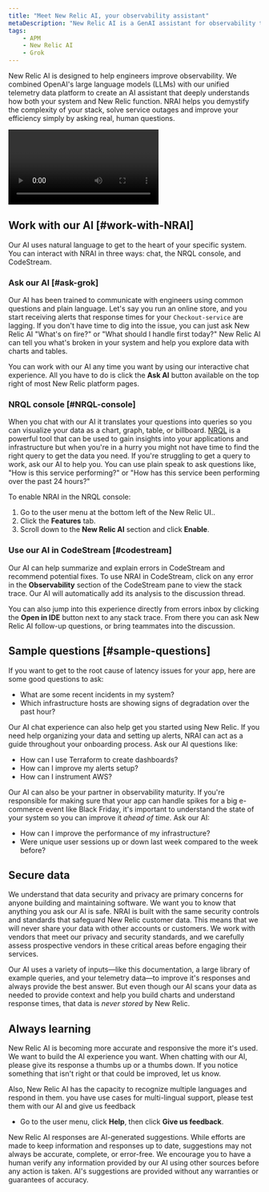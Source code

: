 ```yaml
---
title: "Meet New Relic AI, your observability assistant"
metaDescription: "New Relic AI is a GenAI assistant for observability that will help you understand and improve your system"
tags:
    - APM
    - New Relic AI
    - Grok
---
```


New Relic AI is designed to help engineers improve observability. We combined OpenAI's large language models (LLMs) with our unified telemetry data platform to create an AI assistant that deeply understands how both your system and New Relic function. NRAI helps you demystify the complexity of your stack, solve service outages and improve your efficiency simply by asking real, human questions.

<Video
  type="youtube"
  id="XMSUVmNKVyM"
/>

## Work with our AI [#work-with-NRAI]

Our AI uses natural language to get to the heart of your specific system. You can interact with NRAI in three ways: chat, the NRQL console, and CodeStream. 

### Ask our AI [#ask-grok]

Our AI has been trained to communicate with engineers using common questions and plain language. Let's say you run an online store, and you start receiving alerts that response times for your `Checkout-service` are lagging. If you don't have time to dig into the issue, you can just ask New Relic AI "What's on fire?" or "What should I handle first today?" New Relic AI can tell you what's broken in your system and help you explore data with charts and tables.

You can work with our AI any time you want by using our interactive chat experience. All you have to do is click the **Ask AI** button available on the top right of most New Relic platform pages. 

### NRQL console [#NRQL-console]

When you chat with our AI it translates your questions into queries so you can visualize your data as a chart, graph, table, or billboard. [NRQL](/docs/query-your-data/nrql-new-relic-query-language/get-started/introduction-nrql-new-relics-query-language/) is a powerful tool that can be used to gain insights into your applications and infrastructure but when you're in a hurry you might not have time to find the right query to get the data you need. If you're struggling to get a query to work, ask our AI to help you. You can use plain speak to ask questions like, "How is this service performing?" or "How has this service been performing over the past 24 hours?"

To enable NRAI in the NRQL console: 

1. Go to the user menu at the bottom left of the New Relic UI..
2.  Click the **Features** tab.
3. Scroll down to the **New Relic AI** section and click **Enable**.

### Use our AI in CodeStream [#codestream]

Our AI can help summarize and explain errors in CodeStream and recommend potential fixes. To use NRAI in CodeStream, click on any error in the **Observability** section of the CodeStream pane to view the stack trace. Our AI will automatically add its analysis to the discussion thread.

You can also jump into this experience directly from errors inbox by clicking the **Open in IDE** button next to any stack trace. From there you can ask New Relic AI follow-up questions, or bring teammates into the discussion.

## Sample questions [#sample-questions] 

If you want to get to the root cause of latency issues for your app, here are some good questions to ask:

* What are some recent incidents in my system?
* Which infrastructure hosts are showing signs of degradation over the past hour?

Our AI chat experience can also help get you started using New Relic. If you need help organizing your data and setting up alerts, NRAI can act as a guide throughout your onboarding process. Ask our AI questions like:

* How can I use Terraform to create dashboards? 
* How can I improve my alerts setup?
* How can I instrument AWS?

Our AI can also be your partner in observability maturity. If you're responsible for making sure that your app can handle spikes for a big e-commerce event like Black Friday, it's important to understand the state of your system so you can improve it _ahead of time_. Ask our AI:

* How can I improve the performance of my infrastructure?
* Were unique user sessions up or down last week compared to the week before?

## Secure data

We understand that data security and privacy are primary concerns for anyone building and maintaining software. We want you to know that anything you ask our AI is safe. NRAI is built with the same security controls and standards that safeguard New Relic customer data. This means that we will never share your data with other accounts or customers.  We work with vendors that meet our privacy and security standards, and we carefully assess prospective vendors in these critical areas before engaging their services. 

Our AI uses a variety of inputs—like this documentation, a large library of example queries, and your telemetry data—to improve it's responses and always provide the best answer. But even though our AI scans your data as needed to provide context and help you build charts and understand response times, that data is _never stored_ by New Relic.  

## Always learning 

New Relic AI is becoming more accurate and responsive the more it's used. We want to build the AI experience you want. When chatting with our AI, please give its response a thumbs up or a thumbs down.  If you notice something that isn't right or that could be improved, let us know. 

Also, New Relic AI has the capacity to recognize multiple languages and respond in them. you have use cases for multi-lingual support, please test them with our AI and give us feedback 

* Go to the user menu, click **Help**, then click **Give us feedback**.

New Relic AI responses are AI-generated suggestions. While efforts are made to keep information and responses up to date, suggestions may not always be accurate, complete, or error-free. We encourage you to have a human verify any information provided by our AI using other sources before any action is taken. AI's suggestions are provided without any warranties or guarantees of accuracy.
